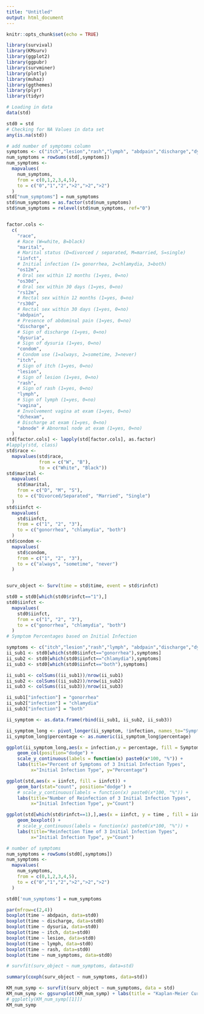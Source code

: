 ```yaml
---
title: "Untitled"
output: html_document
---
```


```r
knitr::opts_chunk$set(echo = TRUE)
```

```r
library(survival)
library(KMsurv)
library(ggplot2)
library(ggpubr)
library(survminer)
library(plotly)
library(muhaz)
library(ggthemes)
library(plyr)
library(tidyr)
```

```r
# Loading in data
data(std)

std0 = std
# Checking for NA Values in data set 
any(is.na(std))

# add number of symptoms column
symptoms <- c("itch","lesion","rash","lymph", "abdpain","discharge","dysuria")
num_symptoms = rowSums(std[,symptoms])
num_symptoms <-
  mapvalues(
    num_symptoms,
    from = c(0,1,2,3,4,5),
    to = c("0","1","2",">2",">2",">2")
  )
std["num_symptoms"] = num_symptoms
std$num_symptoms = as.factor(std$num_symptoms)
std$num_symptoms = relevel(std$num_symptoms, ref="0")


factor.cols <-
  c(
    "race",
    # Race (W=white, B=black)
    "marital",
    # Marital status (D=divorced / separated, M=married, S=single)
    "iinfct",
    # Initial infection (1= gonorrhea, 2=chlamydia, 3=both)
    "os12m",
    # Oral sex within 12 months (1=yes, 0=no)
    "os30d",
    # Oral sex within 30 days (1=yes, 0=no)
    "rs12m",
    # Rectal sex within 12 months (1=yes, 0=no)
    "rs30d",
    # Rectal sex within 30 days (1=yes, 0=no)
    "abdpain",
    # Presence of abdominal pain (1=yes, 0=no)
    "discharge",
    # Sign of discharge (1=yes, 0=no)
    "dysuria",
    # Sign of dysuria (1=yes, 0=no)
    "condom",
    # Condom use (1=always, 2=sometime, 3=never)
    "itch",
    # Sign of itch (1=yes, 0=no)
    "lesion",
    # Sign of lesion (1=yes, 0=no)
    "rash",
    # Sign of rash (1=yes, 0=no)
    "lymph",
    # Sign of lymph (1=yes, 0=no)
    "vagina",
    # Involvement vagina at exam (1=yes, 0=no)
    "dchexam",
    # Discharge at exam (1=yes, 0=no)
    "abnode" # Abnormal node at exam (1=yes, 0=no)
  )
std[factor.cols] <- lapply(std[factor.cols], as.factor)
#lapply(std, class)
std$race <-
  mapvalues(std$race,
            from = c("W", "B"),
            to = c("White", "Black"))
std$marital <-
  mapvalues(
    std$marital,
    from = c("D", "M", "S"),
    to = c("Divorced/Separated", "Married", "Single")
  )
std$iinfct <-
  mapvalues(
    std$iinfct,
    from = c("1", "2", "3"),
    to = c("gonorrhea", "chlamydia", "both")
  )
std$condom <-
  mapvalues(
    std$condom,
    from = c("1", "2", "3"),
    to = c("always", "sometime", "never")
  )


surv_object <- Surv(time = std$time, event = std$rinfct)
```

```r

std0 = std0[which(std0$rinfct=="1"),]
std0$iinfct <-
  mapvalues(
    std0$iinfct,
    from = c("1", "2", "3"),
    to = c("gonorrhea", "chlamydia", "both")
  )
# Symptom Percentages based on Initial Infection

symptoms <- c("itch","lesion","rash","lymph", "abdpain","discharge","dysuria")
ii_sub1 <- std0[which(std0$iinfct=="gonorrhea"),symptoms]
ii_sub2 <- std0[which(std0$iinfct=="chlamydia"),symptoms]
ii_sub3 <- std0[which(std0$iinfct=="both"),symptoms] 

ii_sub1 <- colSums((ii_sub1))/nrow(ii_sub1)
ii_sub2 <- colSums((ii_sub2))/nrow(ii_sub2)
ii_sub3 <- colSums((ii_sub3))/nrow(ii_sub3)

ii_sub1["infection"] = "gonorrhea"
ii_sub2["infection"] = "chlamydia"
ii_sub3["infection"] = "both"

ii_symptom <- as.data.frame(rbind(ii_sub1, ii_sub2, ii_sub3))

ii_symptom_long <- pivot_longer(ii_symptom, !infection, names_to="Symptom",values_to="percentage")
ii_symptom_long$percentage <- as.numeric(ii_symptom_long$percentage)
```

```r
ggplot(ii_symptom_long,aes(x = infection,y = percentage, fill = Symptom)) + 
    geom_col(position="dodge") +
    scale_y_continuous(labels = function(x) paste0(x*100, "%")) +
    labs(title="Percent of Symptoms of 3 Initial Infection Types",
         x="Initial Infection Type", y="Percentage")
```


```r
ggplot(std,aes(x = iinfct, fill = iinfct)) + 
    geom_bar(stat="count", position="dodge") +
    # scale_y_continuous(labels = function(x) paste0(x*100, "%")) +
    labs(title="Number of Reinfection of 3 Initial Infection Types",
         x="Initial Infection Type", y="Count")
```
```r
ggplot(std[which(std$rinfct==1),],aes(x = iinfct, y = time , fill = iinfct)) + 
    geom_boxplot() +
    # scale_y_continuous(labels = function(x) paste0(x*100, "%")) +
    labs(title="Reinfection Time of 3 Initial Infection Types",
         x="Initial Infection Type", y="Count")
```

```r
# number of symptoms
num_symptoms = rowSums(std0[,symptoms])
num_symptoms <-
  mapvalues(
    num_symptoms,
    from = c(0,1,2,3,4,5),
    to = c("0","1","2",">2",">2",">2")
  )

std0['num_symptoms'] = num_symptoms

par(mfrow=c(2,4))
boxplot(time ~ abdpain, data=std0)
boxplot(time ~ discharge, data=std0)
boxplot(time ~ dysuria, data=std0)
boxplot(time ~ itch, data=std0)
boxplot(time ~ lesion, data=std0)
boxplot(time ~ lymph, data=std0)
boxplot(time ~ rash, data=std0)
boxplot(time ~ num_symptoms, data=std0)
```

```r
# survfit(surv_object ~ num_symptoms, data=std)

summary(coxph(surv_object ~ num_symptoms, data=std))
```

```r
KM_num_symp <- survfit(surv_object ~ num_symptoms, data = std)
KM_num_symp <- ggsurvplot(KM_num_symp) + labs(title = "Kaplan-Meier Curves for Number of Symptoms") 
# ggplotly(KM_num_symp[[1]])
KM_num_symp
```


